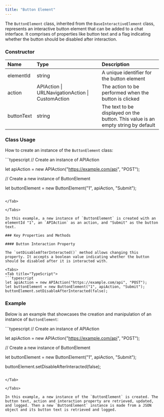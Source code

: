 ```yaml
---
title: "Button Element"
---
```




The `ButtonElement` class, inherited from the `BaseInteractiveElement` class, represents an interactive button element that can be added to a chat interface. It comprises of properties like button text and a flag indicating whether the button should be disabled after interaction.

### Constructor

| Name       | Type                                             | Description                                                                      |
| :---------- | :------------------------------------------------ | :-------------------------------------------------------------------------------- |
| elementId  | string                                           | A unique identifier for the button element                                       |
| action     | APIAction \| URLNavigationAction \| CustomAction | The action to be performed when the button is clicked                            |
| buttonText | string                                           | The text to be displayed on the button. This value is an empty string by default |

### Class Usage

How to create an instance of the `ButtonElement` class:

<Tabs>
<Tab title="TypeScript">
```typescript
// Create an instance of APIAction

let apiAction = new APIAction("https://example.com/api", "POST");

// Create a new instance of ButtonElement

let buttonElement = new ButtonElement("1", apiAction, "Submit");
```

</Tab>

</Tabs>

In this example, a new instance of `ButtonElement` is created with an elementId "1", an `APIAction` as an action, and "Submit" as the button text.

### Key Properties and Methods

#### Button Interaction Property

The `setDisableAfterInteracted()` method allows changing this property. It accepts a boolean value indicating whether the button should be disabled after it is interacted with.

<Tabs>
<Tab title="TypeScript">
```typescript
let apiAction = new APIAction("https://example.com/api", "POST");
let buttonElement = new ButtonElement("1", apiAction, "Submit");
buttonElement.setDisableAfterInteracted(false);
```

</Tab>

</Tabs>

### Example

Below is an example that showcases the creation and manipulation of an instance of `ButtonElement`:

<Tabs>
<Tab title="TypeScript">
```typescript
// Create an instance of APIAction

let apiAction = new APIAction("https://example.com/api", "POST");

// Create a new instance of ButtonElement

let buttonElement = new ButtonElement("1", apiAction, "Submit");

buttonElement.setDisableAfterInteracted(false);
```

</Tab>

</Tabs>

In this example, a new instance of the `ButtonElement` is created. The button text, action and interaction property are retrieved, updated, and logged. Then a new `ButtonElement` instance is made from a JSON object and its button text is retrieved and logged.
